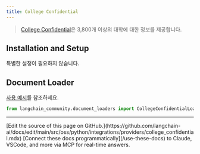 ```yaml
---
title: College Confidential
---
```


>[College Confidential](https://www.collegeconfidential.com/)은 3,800개 이상의 대학에 대한 정보를 제공합니다.

## Installation and Setup

특별한 설정이 필요하지 않습니다.


## Document Loader

[사용 예시](/oss/python/integrations/document_loaders/college_confidential)를 참조하세요.

```python
from langchain_community.document_loaders import CollegeConfidentialLoader
```

---

<Callout icon="pen-to-square" iconType="regular">
    [Edit the source of this page on GitHub.](https://github.com/langchain-ai/docs/edit/main/src/oss/python/integrations/providers/college_confidential.mdx)
</Callout>
<Tip icon="terminal" iconType="regular">
    [Connect these docs programmatically](/use-these-docs) to Claude, VSCode, and more via MCP for    real-time answers.
</Tip>
